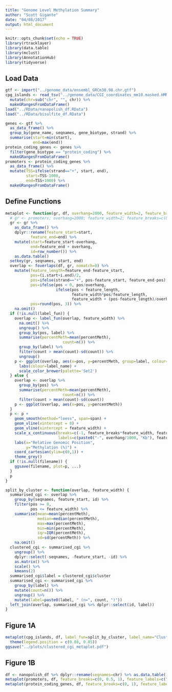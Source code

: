 ```yaml
---
title: "Genome Level Methylation Summary"
author: "Scott Gigante"
date: "04/08/2017"
output: html_document
---
```


```r
knitr::opts_chunk$set(echo = TRUE)
library(rtracklayer)
library(data.table)
library(mclust)
library(AnnotationHub)
library(tidyverse)
```

## Load Data

```r
gtf <- import("../genome_data/ensembl_GRCm38.98.chr.gtf")
cpg_islands <- read_tsv("../genome_data/CGI_coordinates_mm10.masked.HMM.tsv", col_types='ciiiiidd') %>%
  mutate(chr=sub("chr", "", chr)) %>%
  makeGRangesFromDataFrame()
load("../RData/nanopolish_df.RData")
load("../RData/bisulfite_df.RData")

genes <- gtf %>%
  as_data_frame() %>%
  group_by(gene_name, seqnames, gene_biotype, strand) %>%
  summarise(start=min(start),
            end=max(end))
protein_coding_genes <- genes %>%
  filter(gene_biotype == "protein_coding") %>%
  makeGRangesFromDataFrame()
promoters <- protein_coding_genes %>%
  as_data_frame() %>%
  mutate(TSS=ifelse(strand=="+", start, end),
         start=TSS-1000, 
         end=TSS+1000) %>%
  makeGRangesFromDataFrame()
```

## Define Functions

```r
metaplot <- function(gr, df, overhang=2000, feature_width=2, feature_breaks=c(0, 1), feature_labels=c("5'", "3'"), filename=NULL, label_fun=NULL, label_name="", span=0.1, ...) {
  # gr <- promoters; overhang=2000; feature_width=2; feature_breaks=c(0, 1); feature_labels=c("5'", "3'"); filename=NULL; label_fun=NULL; label_name=""
  gr <- gr %>%
    as_data_frame() %>%
    dplyr::rename(feature_start=start,
           feature_end=end) %>%
    mutate(start=feature_start-overhang,
           end=feature_end + overhang,
           id=row_number()) %>%
    as.data.table()
  setkey(gr, seqnames, start, end)
  overlap <- foverlaps(df, gr, nomatch=0) %>%
    mutate(feature_length=feature_end-feature_start,
           pos=(i.start+i.end)/2,
           pos=ifelse(strand=="+", pos-feature_start, feature_end-pos),
           pos=ifelse(pos < 0, pos/overhang,
                      ifelse(pos < feature_length, 
                             feature_width*pos/feature_length,
                             feature_width + (pos-feature_length)/overhang)),
           pos=round(pos, 3)) %>%
    na.omit()
  if (!is.null(label_fun)) {
    overlap <- label_fun(overlap, feature_width) %>% 
      na.omit() %>% 
      ungroup() %>%
      group_by(pos, label) %>%
      summarise(percentMeth=mean(percentMeth),
                         count=n()) %>% 
      group_by(label) %>%
      filter(count > mean(count)-sd(count)) %>%
      ungroup()
    p <- ggplot(overlap, aes(x=pos, y=percentMeth, group=label, colour=label)) + 
      labs(colour=label_name) +
      scale_color_brewer(palette='Set2')
  } else {
    overlap <- overlap %>%
      group_by(pos) %>%
      summarise(percentMeth=mean(percentMeth),
                         count=n()) %>%
      filter(count > mean(count)-sd(count))
    p <- ggplot(overlap, aes(x=pos, y=percentMeth))
  }
  p <- p +
    geom_smooth(method="loess", span=span) +
    geom_vline(xintercept = 0) +
    geom_vline(xintercept = feature_width) +
    scale_x_continuous(breaks=c(-1, feature_breaks*feature_width, feature_width + 1),
                       labels=c(paste0("-", overhang/1000, "Kb"), feature_labels, paste0("+", overhang/1000, "Kb"))) +
    labs(x="Relative Genomic Position",
         y="Methylation (%)") +
    coord_cartesian(ylim=c(0,1)) +
    theme_grey()
  if (!is.null(filename)) {
    ggsave(filename, plot=p, ...)
  }
  p
}

split_by_cluster <- function(overlap, feature_width) {
  summarised_cgi <- overlap %>%
    group_by(seqnames, feature_start, id) %>%
    filter(pos >= 0,
           pos <= feature_width) %>%
    summarise(mean=mean(percentMeth),
              median=median(percentMeth),
              max=max(percentMeth),
              min=min(percentMeth),
              iqr=IQR(percentMeth),
              sd=sd(percentMeth)) %>%
    na.omit()
  clustered_cgi <- summarised_cgi %>%
    ungroup() %>%
    dplyr::select(-seqnames, -feature_start, -id) %>%
    as.matrix() %>% 
    scale() %>%
    kmeans(2)
  summarised_cgi$label = clustered_cgi$cluster
  summarised_cgi <- summarised_cgi %>% 
    group_by(label) %>%
    mutate(count=n()) %>%
    ungroup() %>%
    mutate(label=paste0(label, " (n=", count, ")"))
  left_join(overlap, summarised_cgi %>% dplyr::select(id, label))
}
```

## Figure 1A

```r
metaplot(cpg_islands, df, label_fun=split_by_cluster, label_name="Cluster", feature_labels=c("CGI start", "CGI end"), overhang=20000) +
  theme(legend.position = c(0.88, 0.85))
ggsave("../plots/clustered_cgi_metaplot.pdf")
```

## Figure 1B 

```r
df <- nanopolish_df %>% dplyr::rename(seqnames=chr) %>% as.data.table()
metaplot(promoters, df, feature_breaks=c(0, 0.5, 1), feature_labels=c("5'", "TSS", "3'"), filename="../plots/promoter_metaplot.pdf")
metaplot(protein_coding_genes, df, feature_breaks=c(0, 1), feature_labels=c("TSS", "TTS"), filename="../plots/gene_body_metaplot.pdf", overhang = 10000, span=0.03)
```

